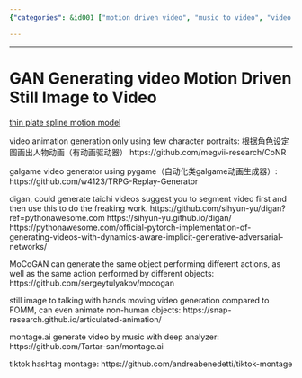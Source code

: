 ```yaml
---
{"categories": &id001 ["motion driven video", "music to video", "video generator"], "category": "Generative Adversarial Networks (GANs)", "date": "2023-12-22 23:52:59", "description": "This article delves into various methods and tools, including CoNR, digan, MoCoGAN, TRPG Replay Generator, Montage.ai, and TikTok montages, that employ techniques such as GANs and thin-plate spline motion models to create videos from images or portraits.", "tags": *id001, "title": "GAN Generating video Motion Driven Still Image to Video"}

---
```


------

# GAN Generating video Motion Driven Still Image to Video

[thin plate spline motion model](https://github.com/yoyo-nb/thin-plate-spline-motion-model)

video animation generation only using few character portraits: 根据角色设定图画出人物动画（有动画驱动器）
https://github.com/megvii-research/CoNR

galgame video generator using pygame（自动化类galgame动画生成器）:
https://github.com/w4123/TRPG-Replay-Generator

digan, could generate taichi videos
suggest you to segment video first and then use this to do the freaking work.
https://github.com/sihyun-yu/digan?ref=pythonawesome.com
https://sihyun-yu.github.io/digan/
https://pythonawesome.com/official-pytorch-implementation-of-generating-videos-with-dynamics-aware-implicit-generative-adversarial-networks/

MoCoGAN can generate the same object performing different actions, as well as the same action performed by different objects:
https://github.com/sergeytulyakov/mocogan

still image to talking with hands moving video generation compared to FOMM, can even animate non-human objects:
https://snap-research.github.io/articulated-animation/

montage.ai generate video by music with deep analyzer:
https://github.com/Tartar-san/montage.ai

tiktok hashtag montage: 
https://github.com/andreabenedetti/tiktok-montage

